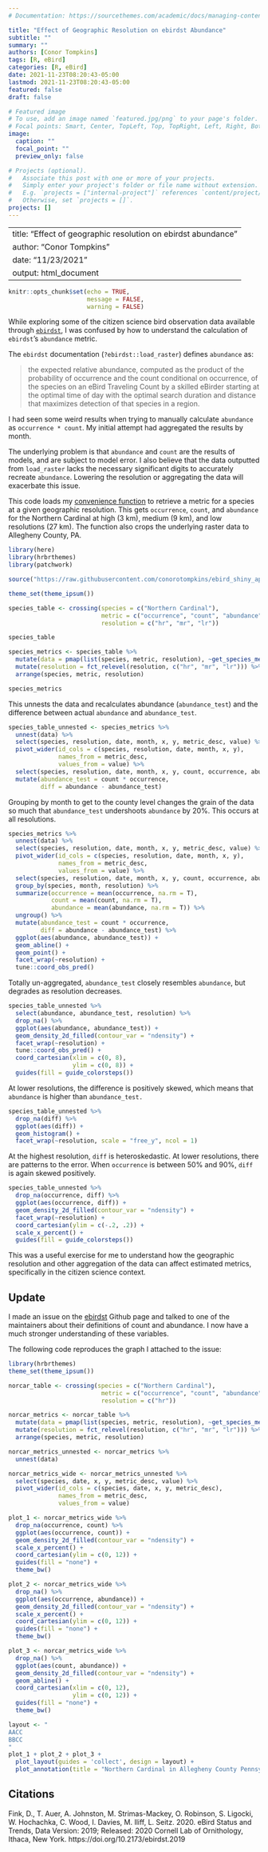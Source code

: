 ```yaml
---
# Documentation: https://sourcethemes.com/academic/docs/managing-content/

title: "Effect of Geographic Resolution on ebirdst Abundance"
subtitle: ""
summary: ""
authors: [Conor Tompkins]
tags: [R, eBird]
categories: [R, eBird]
date: 2021-11-23T08:20:43-05:00
lastmod: 2021-11-23T08:20:43-05:00
featured: false
draft: false

# Featured image
# To use, add an image named `featured.jpg/png` to your page's folder.
# Focal points: Smart, Center, TopLeft, Top, TopRight, Left, Right, BottomLeft, Bottom, BottomRight.
image:
  caption: ""
  focal_point: ""
  preview_only: false

# Projects (optional).
#   Associate this post with one or more of your projects.
#   Simply enter your project's folder or file name without extension.
#   E.g. `projects = ["internal-project"]` references `content/project/deep-learning/index.md`.
#   Otherwise, set `projects = []`.
projects: []
---
```


---
title: "Effect of geographic resolution on ebirdst abundance"
author: "Conor Tompkins"
date: "11/23/2021"
output: html_document
---

```r
knitr::opts_chunk$set(echo = TRUE,
                      message = FALSE,
                      warning = FALSE)
```

While exploring some of the citizen science bird observation data available through [`ebirdst`](https://cornelllabofornithology.github.io/ebirdst/), I was confused by how to understand the calculation of `ebirdst`'s `abundance` metric.

The `ebirdst` documentation (`?ebirdst::load_raster`) defines `abundance` as:

>the expected relative abundance, computed as the product of the probability of occurrence and the count conditional on occurrence, of the species on an eBird Traveling Count by a skilled eBirder starting at the optimal time of day with the optimal search duration and distance that maximizes detection of that species in a region.

I had seen some weird results when trying to manually calculate `abundance` as `occurrence * count`. My initial attempt had aggregated the results by month.

The underlying problem is that `abundance` and `count` are the results of models, and are subject to model error. I also believe that the data outputted from `load_raster` lacks the necessary significant digits to accurately recreate `abundance`. Lowering the resolution or aggregating the data will exacerbate this issue.

This code loads my [convenience function](https://github.com/conorotompkins/ebird_shiny_app/blob/main/scripts/functions/pull_species_metric.R) to retrieve a metric for a species at a given geographic resolution. This gets `occurrence`, `count`, and `abundance` for the Northern Cardinal at high (3 km), medium (9 km), and low resolutions (27 km). The function also crops the underlying raster data to Allegheny County, PA.
```r
library(here)
library(hrbrthemes)
library(patchwork)

source("https://raw.githubusercontent.com/conorotompkins/ebird_shiny_app/main/scripts/functions/pull_species_metric.R")

theme_set(theme_ipsum())

species_table <- crossing(species = c("Northern Cardinal"),
                          metric = c("occurrence", "count", "abundance"),
                          resolution = c("hr", "mr", "lr"))

species_table
```

```r
species_metrics <- species_table %>% 
  mutate(data = pmap(list(species, metric, resolution), ~get_species_metric(..1, ..2, ..3))) %>% 
  mutate(resolution = fct_relevel(resolution, c("hr", "mr", "lr"))) %>% 
  arrange(species, metric, resolution)

species_metrics
```

This unnests the data and recalculates abundance (`abundance_test`) and the difference between actual `abundance` and `abundance_test`.
```r
species_table_unnested <- species_metrics %>%
  unnest(data) %>% 
  select(species, resolution, date, month, x, y, metric_desc, value) %>% 
  pivot_wider(id_cols = c(species, resolution, date, month, x, y),
              names_from = metric_desc,
              values_from = value) %>% 
  select(species, resolution, date, month, x, y, count, occurrence, abundance) %>% 
  mutate(abundance_test = count * occurrence,
         diff = abundance - abundance_test)
```

Grouping by month to get to the county level changes the grain of the data so much that `abundance_test` undershoots `abundance` by 20%. This occurs at all resolutions.
```r
species_metrics %>%
  unnest(data) %>% 
  select(species, resolution, date, month, x, y, metric_desc, value) %>% 
  pivot_wider(id_cols = c(species, resolution, date, month, x, y),
              names_from = metric_desc,
              values_from = value) %>% 
  select(species, resolution, date, month, x, y, count, occurrence, abundance) %>% 
  group_by(species, month, resolution) %>% 
  summarize(occurrence = mean(occurrence, na.rm = T),
            count = mean(count, na.rm = T),
            abundance = mean(abundance, na.rm = T)) %>% 
  ungroup() %>% 
  mutate(abundance_test = count * occurrence,
         diff = abundance - abundance_test) %>% 
  ggplot(aes(abundance, abundance_test)) +
  geom_abline() +
  geom_point() +
  facet_wrap(~resolution) +
  tune::coord_obs_pred()
```

Totally un-aggregated, `abundance_test` closely resembles `abundance`, but degrades as resolution decreases.
```r
species_table_unnested %>% 
  select(abundance, abundance_test, resolution) %>% 
  drop_na() %>% 
  ggplot(aes(abundance, abundance_test)) +
  geom_density_2d_filled(contour_var = "ndensity") +
  facet_wrap(~resolution) +
  tune::coord_obs_pred() +
  coord_cartesian(xlim = c(0, 8),
                  ylim = c(0, 8)) +
  guides(fill = guide_colorsteps())
```

At lower resolutions, the difference is positively skewed, which means that `abundance` is higher than `abundance_test.`
```r
species_table_unnested %>% 
  drop_na(diff) %>% 
  ggplot(aes(diff)) +
  geom_histogram() +
  facet_wrap(~resolution, scale = "free_y", ncol = 1)
```

At the highest resolution, `diff` is heteroskedastic. At lower resolutions, there are patterns to the error. When `occurrence` is between 50% and 90%, `diff` is again skewed positively.
```r
species_table_unnested %>% 
  drop_na(occurrence, diff) %>% 
  ggplot(aes(occurrence, diff)) +
  geom_density_2d_filled(contour_var = "ndensity") +
  facet_wrap(~resolution) + 
  coord_cartesian(ylim = c(-.2, .2)) +
  scale_x_percent() +
  guides(fill = guide_colorsteps())
```

This was a useful exercise for me to understand how the geographic resolution and other aggregation of the data can affect estimated metrics, specifically in the citizen science context.

## Update

I made an issue on the [ebirdst](https://github.com/CornellLabofOrnithology/ebirdst/issues/33) Github page and talked to one of the maintainers about their definitions of count and abundance. I now have a much stronger understanding of these variables.

The following code reproduces the graph I attached to the issue:
```r
library(hrbrthemes)
theme_set(theme_ipsum())

norcar_table <- crossing(species = c("Northern Cardinal"),
                          metric = c("occurrence", "count", "abundance"),
                          resolution = c("hr"))

norcar_metrics <- norcar_table %>% 
  mutate(data = pmap(list(species, metric, resolution), ~get_species_metric(..1, ..2, ..3))) %>% 
  mutate(resolution = fct_relevel(resolution, c("hr", "mr", "lr"))) %>% 
  arrange(species, metric, resolution)

norcar_metrics_unnested <- norcar_metrics %>%
  unnest(data)

norcar_metrics_wide <- norcar_metrics_unnested %>% 
  select(species, date, x, y, metric_desc, value) %>% 
  pivot_wider(id_cols = c(species, date, x, y, metric_desc),
              names_from = metric_desc,
              values_from = value)

plot_1 <- norcar_metrics_wide %>% 
  drop_na(occurrence, count) %>% 
  ggplot(aes(occurrence, count)) +
  geom_density_2d_filled(contour_var = "ndensity") +
  scale_x_percent() +
  coord_cartesian(ylim = c(0, 12)) +
  guides(fill = "none") +
  theme_bw()

plot_2 <- norcar_metrics_wide %>% 
  drop_na() %>% 
  ggplot(aes(occurrence, abundance)) +
  geom_density_2d_filled(contour_var = "ndensity") +
  scale_x_percent() +
  coord_cartesian(ylim = c(0, 12)) +
  guides(fill = "none") +
  theme_bw()

plot_3 <- norcar_metrics_wide %>%
  drop_na() %>% 
  ggplot(aes(count, abundance)) +
  geom_density_2d_filled(contour_var = "ndensity") +
  geom_abline() +
  coord_cartesian(xlim = c(0, 12),
                  ylim = c(0, 12)) +
  guides(fill = "none") +
  theme_bw()

layout <- "
AACC
BBCC
"
plot_1 + plot_2 + plot_3 + 
  plot_layout(guides = 'collect', design = layout) +
  plot_annotation(title = "Northern Cardinal in Allegheny County Pennsylvania")

```

## Citations

Fink, D., T. Auer, A. Johnston, M. Strimas-Mackey, O. Robinson, S. Ligocki, W. Hochachka, C. Wood, I. Davies, M. Iliff, L. Seitz. 2020. eBird Status and Trends, Data Version: 2019; Released: 2020 Cornell Lab of Ornithology, Ithaca, New York. https://doi.org/10.2173/ebirdst.2019